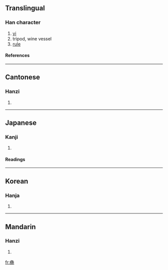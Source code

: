 {{see|彛|彞}}

==Translingual==
===Han character===
{{Han char|rn=58|rad=彐|as=15|sn=18|four=2744<sub>9</sub>|canj=女一火火廿 (VMFFT)}}
# [[yi]]
# tripod, wine vessel
# [[rule]]
====References====
{{Han ref|kx=0362.260|dkj=09950|hdz=20962.180|uh=5F5D|ud=24413|bh=C255|bd=49749}}
----
==Cantonese==
===Hanzi===
{{yue-hanzi|jyut=|y=yi4}}
# {{defn|Cantonese}}
----
==Japanese==
===Kanji===
{{ja-kanji|grade=|rs=彐15}}
# {{defn|Japanese}} 
====Readings====
{{ja-readings|on=[[い]] (i)|kun=[[つね]] (tsune)}}
----
==Korean==
===Hanja===
{{ko-hanja|hangeul=이|eumhun=|rv=i|mr=i|y=i}}
# {{defn|Korean}}
----
==Mandarin==
===Hanzi===
{{cmn-hanzi|tra=彞|pin=[[yí]] ([[yi2]])|wg=i<sup>2</sup>}}
# {{defn|Mandarin}}

[[fr:彝]]